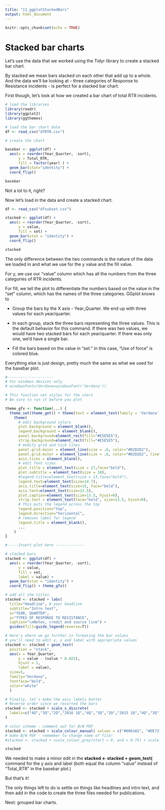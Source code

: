 ```yaml
---
title: "11_ggplotStackedBars"
output: html_document
---
```


```r
knitr::opts_chunk$set(echo = TRUE)
```

# Stacked bar charts

Let's use the data that we worked using the Tidyr library to create a stacked bar chart. 

By stacked we mean bars stacked on each other that add up to a whole. And the data we'll be looking at - three categories of Response to Resistance incidents - is perfect for a stacked bar chart.

First though, let's look at how we created a bar chart of total RTR incidents.

```r

# load the libraries 
library(readr)
library(ggplot2)
library(ggthemes)

# load the bar chart data
df <- read_csv("dfRTR.csv")

# create the chart

basebar <- ggplot(df) +
  aes(x = reorder(Year_Quarter, -sort), 
      y = Total_RTR, 
      fill = factor(year) ) +
  geom_bar(stat="identity") + 
  coord_flip()

basebar

```

Not a lot to it, right?

Now let's load in the data and create a stacked chart.

```r

df <- read_csv("dfsubset.csv")

stacked <- ggplot(df) + 
  aes(x = reorder(Year_Quarter, -sort), 
      y = value, 
      fill = set) + 
  geom_bar(stat = "identity") + 
  coord_flip()

stacked

```

The only difference between the two commands is the nature of the data we loaded in and what we use for the y value and the fill value.

For y, we use our "value" column which has all the numbers from the three categories of RTR incidents.

For fill, we tell the plot to differentiate the numbers based on the value in the "set" column, which has the names of the three categories. GGplot knows to 

* Group the bars by the X axis - Year_Quarter. We end up with three values for each year/quarter.

* In each group, stack the three bars representing the three values. This is the default behavior for this command. If there was two values, we would have two stacked bars for each year/quarter. If there was only one, we'd have a single bar.

* Fill the bars based on the value in "set." In this case, "Use of force" is colored blue.

Everything else is just design, pretty much the same as what we used for the basebar plot.

```r

#---------------------
# For windows devices only
# windowsFonts(Verdana=windowsFont('Verdana'))

# This function set styles for the chart
# Be sure to run it before you plot

theme_gfx <- function(...) {
  theme_set(theme_get() + theme(text = element_text(family = 'Verdana', size= 12, lineheight=0.9))) + 
    theme(
      # edit background colors
      plot.background = element_blank(),
      legend.background = element_blank(),
      panel.background=element_rect(fill="#E5E5E5"),
      strip.background=element_rect(fill="#E5E5E5"),
      # modify grid and tick lines
      panel.grid.major = element_line(size = .6, color="#D2D2D2"),
      panel.grid.minor = element_line(size = .6, color="#D2D2D2", linetype = "dashed"),
      axis.ticks = element_blank(),
      # edit font sizes
      plot.title = element_text(size = 27,face="bold"),
      plot.subtitle = element_text(size = 18),
      #legend.title=element_text(size = 13,face="bold"),
      legend.text=element_text(size=14.7),
      axis.title=element_text(size=15, face="bold"),
      axis.text=element_text(size=13.5),
      plot.caption=element_text(size=13.5, hjust=0),
      strip.text = element_text(face="bold", size=13.5, hjust=0),
      # This puts the legend across the top
      legend.position="top", 
      legend.direction="horizontal",
      # removes label for legend
      legend.title = element_blank(),
      ...
    )
}

#-----Insert plot here -------------

# stacked bars
stacked <- ggplot(df) + 
  aes(x = reorder(Year_Quarter, -sort), 
      y = value, 
      fill = set, 
      label = value) + 
  geom_bar(stat = "identity") + 
  coord_flip() + theme_gfx()

# add all the titles.
stacked <- stacked + labs(
  title="Headline", # your headline
  subtitle="Intro text",
  x="YEAR, QUARTER", 
  y="TYPES OF RESPONSE TO RESISTANCE",
  caption="\nNotes, credit and source line") +
  guides(fill=guide_legend(reverse=T))

# Here's where we go further in formating the bar values
# you'll need to edit x, y and label with appropriate values
stacked <- stacked + geom_text(
  position = "stack", 
  aes(x = Year_Quarter, 
      y = value - (value * 0.025), 
      hjust = 1,
      label = value),
  size=5,
  family="Verdana",
  fontface="bold",
  color="white"
  )

# Finally, let's make the axis labels better
# Reverse order since we resorted the bars
stacked <- stacked + scale_x_discrete(
  labels=c("4Q","3Q","2Q","2016 1Q","4Q","3Q","2Q","2015 1Q","4Q","3Q","2Q","2014 1Q")
)

# color scheme - comment out for B/W PDF
stacked <- stacked + scale_colour_manual( values = c("#0063A5", "#DE731D", "#009964", "#DA2128", "#6F2C91") ) + scale_fill_manual( values = c("#0063A5", "#DE731D", "#009964", "#DA2128", "#6F2C91") )
# make B/W PDF - remember to change name of file!
#stacked <- stacked + scale_colour_grey(start = 0, end = 0.75) + scale_fill_grey(start = 0, end = 0.75)

stacked

```

We needed to make a minor edit in the __stacked <- stacked + geom_text(__ command for the y axis and label (both equal the column "value" instead of "Total_RTR" in the basebar plot.)

But that's it!

The only things left to do is settle on things like headlines and intro text, and then add in the code to create the three files needed for publications.

Next: grouped bar charts.

